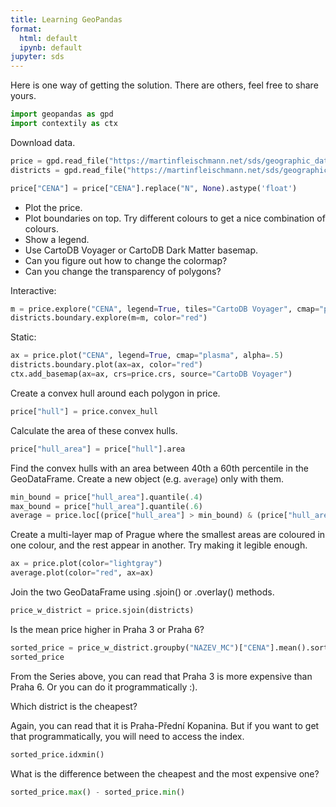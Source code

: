 ```yaml
---
title: Learning GeoPandas
format:
  html: default
  ipynb: default
jupyter: sds
---
```



Here is one way of getting the solution. There are others, feel free to
share yours.


```py
import geopandas as gpd
import contextily as ctx
```

Download data.

```py
price = gpd.read_file("https://martinfleischmann.net/sds/geographic_data/data/SED_CenovaMapa_p_shp.zip")
districts = gpd.read_file("https://martinfleischmann.net/sds/geographic_data/data/MAP_MESTSKECASTI_P_shp.zip")
```

```py
price["CENA"] = price["CENA"].replace("N", None).astype('float')
```

- Plot the price.
- Plot boundaries on top. Try different colours to get a nice combination of colours.
- Show a legend.
- Use CartoDB Voyager or CartoDB Dark Matter basemap.
- Can you figure out how to change the colormap?
- Can you change the transparency of polygons?

Interactive:

```py
m = price.explore("CENA", legend=True, tiles="CartoDB Voyager", cmap="plasma", style_kwds={"fillOpacity": .5})
districts.boundary.explore(m=m, color="red")
```

Static:

```py
ax = price.plot("CENA", legend=True, cmap="plasma", alpha=.5)
districts.boundary.plot(ax=ax, color="red")
ctx.add_basemap(ax=ax, crs=price.crs, source="CartoDB Voyager")
```

Create a convex hull around each polygon in price.

```py
price["hull"] = price.convex_hull
```

Calculate the area of these convex hulls.

```py
price["hull_area"] = price["hull"].area
```

Find the convex hulls with an area between 40th a 60th percentile in the GeoDataFrame. Create a new object (e.g. `average`) only with them.

```py
min_bound = price["hull_area"].quantile(.4)
max_bound = price["hull_area"].quantile(.6)
average = price.loc[(price["hull_area"] > min_bound) & (price["hull_area"] < max_bound)]
```

Create a multi-layer map of Prague where the smallest areas are coloured in one colour, and the rest appear in another. Try making it legible enough.

```py
ax = price.plot(color="lightgray")
average.plot(color="red", ax=ax)
```

Join the two GeoDataFrame using .sjoin() or .overlay() methods.

```py
price_w_district = price.sjoin(districts)
```

Is the mean price higher in Praha 3 or Praha 6?

```py
sorted_price = price_w_district.groupby("NAZEV_MC")["CENA"].mean().sort_values()
sorted_price
```

From the Series above, you can read that Praha 3 is more expensive than Praha 6. Or you can do it programmatically :).

Which district is the cheapest?

Again, you can read that it is Praha-Přední Kopanina. But if you want to get that programmatically, you will need to access the index.

```py
sorted_price.idxmin()
```

What is the difference between the cheapest and the most expensive one?

```py
sorted_price.max() - sorted_price.min()
```

